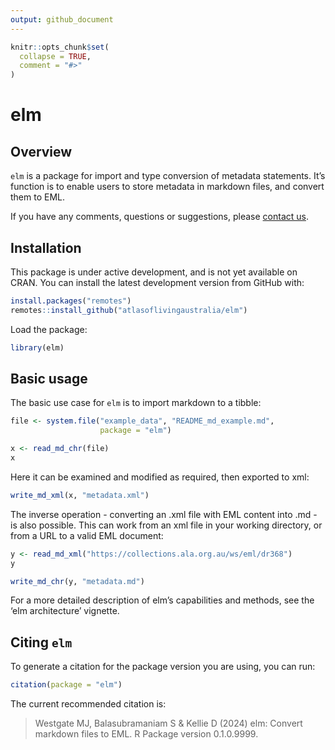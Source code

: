 ```yaml
---
output: github_document
---
```


<!-- README.md is generated from README.Rmd. Please edit that file -->

```r
knitr::opts_chunk$set(
  collapse = TRUE,
  comment = "#>"
)
```

# elm 

## Overview

`elm` is a package for import and type conversion of metadata statements. It's
function is to enable users to store metadata in markdown files, and convert
them to EML.

If you have any comments, questions or suggestions, please [contact us](mailto:support@ala.org.au).
 
## Installation
This package is under active development, and is not yet available on CRAN. You
can install the latest development version from GitHub with:

```r
install.packages("remotes")
remotes::install_github("atlasoflivingaustralia/elm")
```

Load the package:

```r
library(elm)
```


## Basic usage

The basic use case for `elm` is to import markdown to a tibble:

```r
file <- system.file("example_data", "README_md_example.md", 
                    package = "elm")

x <- read_md_chr(file)
x 
```

Here it can be examined and modified as required, then exported to xml:

```r
write_md_xml(x, "metadata.xml")
```

The inverse operation - converting an .xml file with EML content into .md - is 
also possible. This can work from an xml file in your working directory, or
from a URL to a valid EML document:

```r
y <- read_md_xml("https://collections.ala.org.au/ws/eml/dr368")
y
```

```r
write_md_chr(y, "metadata.md")
```

For a more detailed description of elm's capabilities and methods, see the 
'elm architecture' vignette.

## Citing `elm`
To generate a citation for the package version you are using, you can run:

```r
citation(package = "elm")
```

The current recommended citation is:

> Westgate MJ, Balasubramaniam S & Kellie D (2024) elm: Convert markdown files
to EML. R Package version 0.1.0.9999.